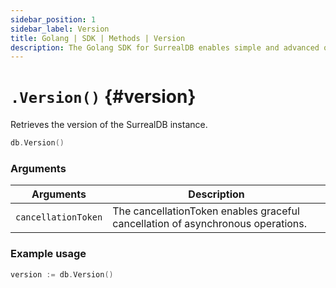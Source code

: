 ```yaml
---
sidebar_position: 1
sidebar_label: Version
title: Golang | SDK | Methods | Version
description: The Golang SDK for SurrealDB enables simple and advanced querying of a remote or embedded database.
---
```



# `.Version()` {#version}

Retrieves the version of the SurrealDB instance.

```go title="Method Syntax"
db.Version()
```

### Arguments

<table>
    <thead>
        <tr>
            <th colspan="2" scope="col">Arguments</th>
            <th colspan="2" scope="col">Description</th>
        </tr>
    </thead>
    <tbody>
        <tr>
            <td colspan="2" scope="col" scope="row" data-label="Arguments">
                <code>cancellationToken</code>
                <Label label="optional" />
            </td>
            <td colspan="2" scope="col" scope="row" data-label="Description">
                The cancellationToken enables graceful cancellation of asynchronous operations.
            </td>
        </tr>
    </tbody>
</table>

### Example usage

```go
version := db.Version()
```
